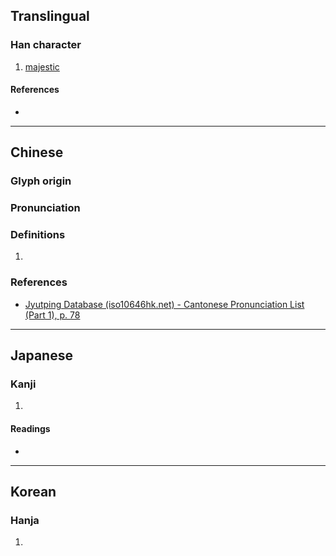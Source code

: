 {{character info}}
==Translingual==

===Han character===
{{Han char|rn=30|rad=口|as=06|sn=9|four=61016|canj=RMAM|ids=⿰口亘}}

# [[majestic]]

====References====
* {{Han ref|kx=0187.250|dkj=03569|dj=0407.010|hdz=10613.020|uh=54BA|ud=21690|bh=CDFA|bd=52730}}

----

==Chinese==
{{zh-forms}}

===Glyph origin===
{{Han etym}}

===Pronunciation===
{{zh-pron
|m=xuān
|c=hyun2,hyun1
|mc=y
|oc=y
|cat=
}}

===Definitions===
{{zh-hanzi}}

# {{rfdef|zh|sort=口06}}

===References===
* [http://www.iso10646hk.net/jp/document/download.jsp Jyutping Database (iso10646hk.net) - Cantonese Pronunciation List (Part 1), p. 78]

----

==Japanese==

===Kanji===
{{ja-kanji|grade=|rs=口06}}

# {{rfdef|ja|sort=口06}}

====Readings====
* {{ja-readings|on=[[けん]] (ken), [[くうん]] (kūn)|kun=[[おそれる]] (osoreru)}}

----

==Korean==

===Hanja===
{{ko-hanja|hangeul=훤|rv=hwon|mr=hwŏn}}

# {{rfdef|ko|sort=口06}}